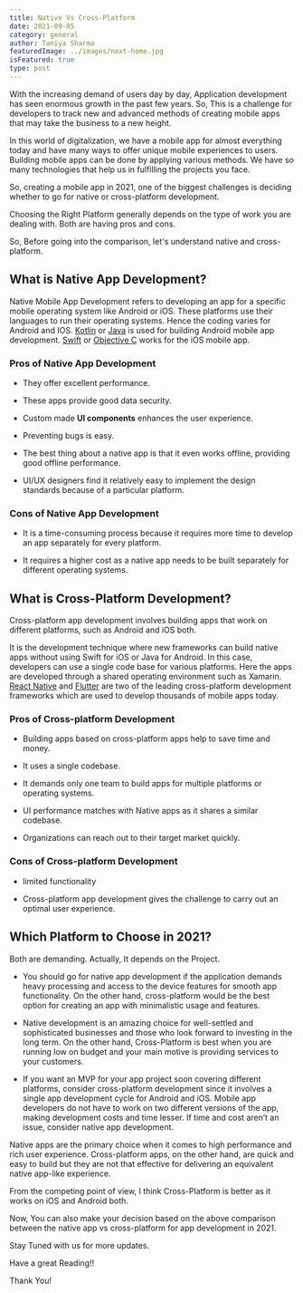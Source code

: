 ```yaml
---
title: Native Vs Cross-Platform
date: 2021-09-05
category: general
author: Taniya Sharma
featuredImage: ../images/next-home.jpg
isFeatured: true
type: post
---
```


With the increasing demand of users day by day, Application development has seen enormous growth in the past few years. So, This is a challenge for developers to track new and advanced methods of creating mobile apps that may take the business to a new height.

In this world of digitalization, we have a mobile app for almost everything today and have many ways to offer unique mobile experiences to users. Building mobile apps can be done by applying various methods. We have so many technologies that help us in fulfilling the projects you face.

So, creating a mobile app in 2021, one of the biggest challenges is deciding whether to go for native or cross-platform development.

Choosing the Right Platform generally depends on the type of work you are dealing with. Both are having pros and cons.

So, Before going into the comparison, let's understand native and cross-platform.

  

## What is Native App Development?

Native Mobile App Development refers to developing an app for a specific mobile operating system like Android or iOS. These platforms use their languages to run their operating systems. Hence the coding varies for Android and IOS. [Kotlin](https://kotlinlang.org/) or [Java](https://www.java.com/) is used for building Android mobile app development. [Swift](https://swift.org/) or [Objective C](https://en.wikipedia.org/wiki/Objective-C#:~:text=Objective-C%20is%20a%20general-purpose%2C%20object-oriented%20programming%20language%20that,Touch%2C%20until%20the%20introduction%20of%20Swift%20in%202014.) works for the iOS mobile app.

  

### Pros of Native App Development

-   They offer excellent performance. 

-   These apps provide good data security.

-   Custom made **UI components** enhances the user experience.

-   Preventing bugs is easy.

-   The best thing about a native app is that it even works offline, providing good offline performance.

-   UI/UX designers find it relatively easy to implement the design standards because of a particular platform.

### Cons of Native App Development

-   It is a time-consuming process because it requires more time to develop an app separately for every platform.

-   It requires a higher cost as a native app needs to be built separately for different operating systems.

## What is Cross-Platform Development?

Cross-platform app development involves building apps that work on different platforms, such as Android and iOS both.

It is the development technique where new frameworks can build native apps without using Swift for iOS or Java for Android. In this case, developers can use a single code base for various platforms. Here the apps are developed through a shared operating environment such as Xamarin. [React Native](https://reactnative.dev/) and [Flutter](https://flutter.dev/) are two of the leading cross-platform development frameworks which are used to develop thousands of mobile apps today.

  

### Pros of Cross-platform Development

-   Building apps based on cross-platform apps help to save time and money.

-   It uses a single codebase.

-   It demands only one team to build apps for multiple platforms or operating systems.

-   UI performance matches with Native apps as it shares a similar codebase.

-   Organizations can reach out to their target market quickly.

### Cons of Cross-platform Development

-   limited functionality

-   Cross-platform app development gives the challenge to carry out an optimal user experience.

## **Which Platform to Choose in 2021?**

Both are demanding. Actually, It depends on the Project.

-   You should go for native app development if the application demands heavy processing and access to the device features for smooth app functionality. On the other hand, cross-platform would be the best option for creating an app with minimalistic usage and features.

-   Native development is an amazing choice for well-settled and sophisticated businesses and those who look forward to investing in the long term. On the other hand, Cross-Platform is best when you are running low on budget and your main motive is providing services to your customers.

-   If you want an MVP for your app project soon covering different platforms, consider cross-platform development since it involves a single app development cycle for Android and iOS. Mobile app developers do not have to work on two different versions of the app, making development costs and time lesser. If time and cost aren’t an issue, consider native app development.

Native apps are the primary choice when it comes to high performance and rich user experience. Cross-platform apps, on the other hand, are quick and easy to build but they are not that effective for delivering an equivalent native app-like experience.

From the competing point of view, I think Cross-Platform is better as it works on iOS and Android both.

Now, You can also make your decision based on the above comparison between the native app vs cross-platform for app development in 2021.

Stay Tuned with us for more updates.

Have a great Reading!!

Thank You!
